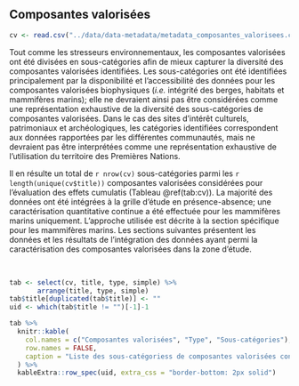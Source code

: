 ## Composantes valorisées

```r
cv <- read.csv("../data/data-metadata/metadata_composantes_valorisees.csv")
```

Tout comme les stresseurs environnementaux, les composantes valorisées ont été divisées en sous-catégories afin de mieux capturer la diversité des composantes valorisées identifiées. Les sous-catégories ont été identifiées principalement par la disponibilité et l'accessibilité des données pour les composantes valorisées biophysiques (*i.e.* intégrité des berges, habitats et mammifères marins); elle ne devraient ainsi pas être considérées comme une représentation exhaustive de la diversité des sous-catégories de composantes valorisées. Dans le cas des sites d'intérêt culturels, patrimoniaux et archéologiques, les catégories identifiées correspondent aux données rapportées par les différentes communautés, mais ne devraient pas être interprétées comme une représentation exhaustive de l'utilisation du territoire des Premières Nations.

Il en résulte un total de `r nrow(cv)` sous-catégories parmi les `r length(unique(cv$title))` composantes valorisées considérées pour l'évaluation des effets cumulatis (Tableau \@ref(tab:cv)). La majorité des données ont été intégrées à la grille d'étude en présence-absence; une caractérisation quantitative continue a été effectuée pour les mammifères marins uniquement. L'approche utilisée est décrite à la section spécifique pour les mammifères marins. Les sections suivantes présentent les données et les résultats de l'intégration des données ayant permi la caractérisation des composantes valorisées dans la zone d'étude.

<br/>

```r
tab <- select(cv, title, type, simple) %>%
       arrange(title, type, simple)
tab$title[duplicated(tab$title)] <- ""
uid <- which(tab$title != "")[-1]-1

tab %>%
  knitr::kable(
    col.names = c("Composantes valorisées", "Type", "Sous-catégories"),
    row.names = FALSE,
    caption = "Liste des sous-catégoriess de composantes valorisées considérées pour l'évaluation des effets cumulatifs des activités maritimes dans le Saint-Laurent et le Saguenay."
  ) %>%
  kableExtra::row_spec(uid, extra_css = "border-bottom: 2px solid")
```

<br/>
